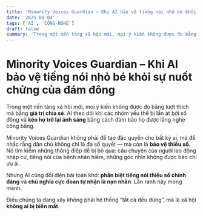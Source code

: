 ```yaml
---
title: 'Minority Voices Guardian – Khi AI bảo vệ tiếng nói nhỏ bé khỏi sự nuốt chửng của đám đông'
date: '2025-08-04'
tags: ['AI', 'CÔNG-NGHỆ']
draft: false
summary: 'Trong một nền tảng xã hội mới, mọi ý kiến không được đo bằng lượt thích mà bằng **giá trị chia sẻ**.'
---
```


# Minority Voices Guardian – Khi AI bảo vệ tiếng nói nhỏ bé khỏi sự nuốt chửng của đám đông

Trong một nền tảng xã hội mới, mọi ý kiến không được đo bằng lượt thích mà bằng **giá trị chia sẻ**. AI theo dõi khi các nhóm yếu thế bị lấn át bởi số đông và **kéo họ trở lại ánh sáng** bằng cách đảm bảo họ được lắng nghe công bằng.

Minority Voices Guardian không phải để tạo đặc quyền cho bất kỳ ai, mà để nhắc rằng dân chủ không chỉ là đa số quyết — mà còn là **bảo vệ thiểu số**. Nó tìm kiếm những thông điệp dễ bị bỏ qua: câu chuyện của người lao động nhập cư, tiếng nói của bệnh nhân hiếm, những góc nhìn không được báo chí ưu ái.

Nhưng AI cũng đối diện bài toán khó: **phân biệt tiếng nói thiểu số chính đáng** và **chủ nghĩa cực đoan tự nhận là nạn nhân**. Lằn ranh này mong manh.

Điều chúng ta đang xây không phải hệ thống “tất cả đều đúng”, mà là xã hội **không ai bị biến mất**.